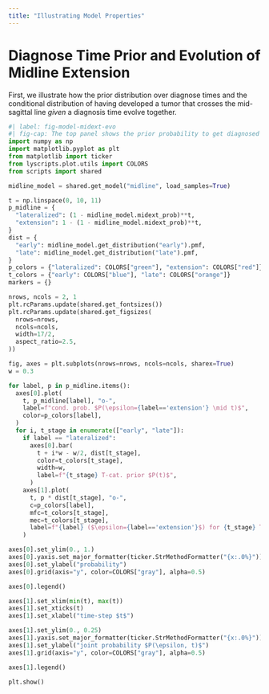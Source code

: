 ```yaml
---
title: "Illustrating Model Properties"
---
```


# Diagnose Time Prior and Evolution of Midline Extension

First, we illustrate how the prior distribution over diagnose times and the conditional distribution of having developed a tumor that crosses the mid-sagittal line *given* a diagnosis time evolve together.

```python
#| label: fig-model-midext-evo
#| fig-cap: The top panel shows the prior probability to get diagnosed at time-step $t$ for early and late T-category tumors as bars. Also in the top panel, we plot the conditional probability of the tumor's midline extension ($\epsilon=\texttt{True}$), given the time-step $t$ as a line plot. In the bottom panel, we show the joint probability of getting diagnosed in time-step $t$ *and* having a tumor that crosses the midline.
import numpy as np
import matplotlib.pyplot as plt
from matplotlib import ticker
from lyscripts.plot.utils import COLORS
from scripts import shared

midline_model = shared.get_model("midline", load_samples=True)

t = np.linspace(0, 10, 11)
p_midline = {
  "lateralized": (1 - midline_model.midext_prob)**t,
  "extension": 1 - (1 - midline_model.midext_prob)**t,
}
dist = {
  "early": midline_model.get_distribution("early").pmf,
  "late": midline_model.get_distribution("late").pmf,
}
p_colors = {"lateralized": COLORS["green"], "extension": COLORS["red"]}
t_colors = {"early": COLORS["blue"], "late": COLORS["orange"]}
markers = {}

nrows, ncols = 2, 1
plt.rcParams.update(shared.get_fontsizes())
plt.rcParams.update(shared.get_figsizes(
  nrows=nrows,
  ncols=ncols,
  width=17/2,
  aspect_ratio=2.5,
))

fig, axes = plt.subplots(nrows=nrows, ncols=ncols, sharex=True)
w = 0.3

for label, p in p_midline.items():
  axes[0].plot(
    t, p_midline[label], "o-",
    label=f"cond. prob. $P(\epsilon={label=='extension'} \mid t)$",
    color=p_colors[label],
  )
  for i, t_stage in enumerate(["early", "late"]):
    if label == "lateralized":
      axes[0].bar(
        t + i*w - w/2, dist[t_stage],
        color=t_colors[t_stage],
        width=w,
        label=f"{t_stage} T-cat. prior $P(t)$",
      )
    axes[1].plot(
      t, p * dist[t_stage], "o-",
      c=p_colors[label],
      mfc=t_colors[t_stage],
      mec=t_colors[t_stage],
      label=f"{label} ($\epsilon={label=='extension'}$) for {t_stage} T-cat.",
    )

axes[0].set_ylim(0., 1.)
axes[0].yaxis.set_major_formatter(ticker.StrMethodFormatter("{x:.0%}"))
axes[0].set_ylabel("probability")
axes[0].grid(axis="y", color=COLORS["gray"], alpha=0.5)

axes[0].legend()

axes[1].set_xlim(min(t), max(t))
axes[1].set_xticks(t)
axes[1].set_xlabel("time-step $t$")

axes[1].set_ylim(0., 0.25)
axes[1].yaxis.set_major_formatter(ticker.StrMethodFormatter("{x:.0%}"))
axes[1].set_ylabel("joint probability $P(\epsilon, t)$")
axes[1].grid(axis="y", color=COLORS["gray"], alpha=0.5)

axes[1].legend()

plt.show()
```
